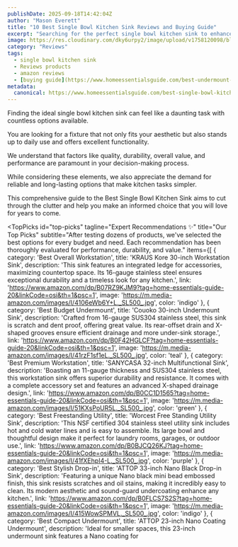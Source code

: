 ```yaml
---
publishDate: 2025-09-18T14:42:04Z
author: "Mason Everett"
title: "10 Best Single Bowl Kitchen Sink Reviews and Buying Guide"
excerpt: "Searching for the perfect single bowl kitchen sink to enhance your culinary space? We researched and tested top models to help you make an informed decision for quality and durability."
image: https://res.cloudinary.com/dky6urpy2/image/upload/v1758120098/blog_image_1758120098_qe0xru.webp
category: "Reviews"
tags:
  - single bowl kitchen sink
  - Reviews products
  - amazon reviews
  - [buying guide](https://www.homeessentialsguide.com/best-undermount-single-bowl-kitchen-sinks)
metadata:
  canonical: https://www.homeessentialsguide.com/best-single-bowl-kitchen-sink
---
```



<p>Finding the ideal single bowl kitchen sink can feel like a daunting task with countless options available.</p>
<p>You are looking for a fixture that not only fits your aesthetic but also stands up to daily use and offers excellent functionality.</p>
<p>We understand that factors like quality, durability, overall value, and performance are paramount in your decision-making process.</p>
<p>While considering these elements, we also appreciate the demand for reliable and long-lasting options that make kitchen tasks simpler.</p>
<p>This comprehensive guide to the Best Single Bowl Kitchen Sink aims to cut through the clutter and help you make an informed choice that you will love for years to come.</p>

<TopPicks
  id="top-picks"
  tagline="Expert Recommendations ✨"
  title="Our Top Picks"
  subtitle="After testing dozens of products, we've selected the best options for every budget and need. Each recommendation has been thoroughly evaluated for performance, durability, and value."
  items={[
    {
      category: 'Best Overall Workstation',
      title: 'KRAUS Kore 30-inch Workstation Sink',
      description: 'This sink features an integrated ledge for accessories, maximizing countertop space. Its 16-gauge stainless steel ensures exceptional durability and a timeless look for any kitchen.',
      link: 'https://www.amazon.com/dp/B07RZ9KJM9?tag=home-essentials-guide-20&linkCode=osi&th=1&psc=1',
      image: 'https://m.media-amazon.com/images/I/4106eWb6Y+L._SL500_.jpg',
      color: 'indigo'
    },
    {
      category: 'Best Budget Undermount',
      title: 'Couoko 30-inch Undermount Sink',
      description: 'Crafted from 16-gauge SUS304 stainless steel, this sink is scratch and dent proof, offering great value. Its rear-offset drain and X-shaped grooves ensure efficient drainage and more under-sink storage.',
      link: 'https://www.amazon.com/dp/B0F42HGLCF?tag=home-essentials-guide-20&linkCode=osi&th=1&psc=1',
      image: 'https://m.media-amazon.com/images/I/41rzF1sf1eL._SL500_.jpg',
      color: 'teal'
    },
    {
      category: 'Best Premium Workstation',
      title: 'SANYCASA 32-inch Multifunctional Sink',
      description: 'Boasting an 11-gauge thickness and SUS304 stainless steel, this workstation sink offers superior durability and resistance. It comes with a complete accessory set and features an advanced X-shaped drainage design.',
      link: 'https://www.amazon.com/dp/B0CC1D1565?tag=home-essentials-guide-20&linkCode=osi&th=1&psc=1',
      image: 'https://m.media-amazon.com/images/I/51KXsPoUR5L._SL500_.jpg',
      color: 'green'
    },
    {
      category: 'Best Freestanding Utility',
      title: 'Worcest Free Standing Utility Sink',
      description: 'This NSF certified 304 stainless steel utility sink includes hot and cold water lines and is easy to assemble. Its large bowl and thoughtful design make it perfect for laundry rooms, garages, or outdoor use.',
      link: 'https://www.amazon.com/dp/B0BJCQ26KJ?tag=home-essentials-guide-20&linkCode=osi&th=1&psc=1',
      image: 'https://m.media-amazon.com/images/I/41fXEhpI4-L._SL500_.jpg',
      color: 'purple'
    },
    {
      category: 'Best Stylish Drop-in',
      title: 'ATTOP 33-inch Nano Black Drop-in Sink',
      description: 'Featuring a unique Nano black mini bead embossed finish, this sink resists scratches and oil stains, making it incredibly easy to clean. Its modern aesthetic and sound-guard undercoating enhance any kitchen.',
      link: 'https://www.amazon.com/dp/B0FLCS7S2S?tag=home-essentials-guide-20&linkCode=osi&th=1&psc=1',
      image: 'https://m.media-amazon.com/images/I/415WowSPMVL._SL500_.jpg',
      color: 'indigo'
    },
    {
      category: 'Best Compact Undermount',
      title: 'ATTOP 23-inch Nano Coating Undermount',
      description: 'Ideal for smaller spaces, this 23-inch undermount sink features a Nano coating for